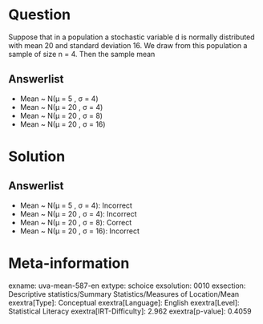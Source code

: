 Question
========

Suppose that in a population a stochastic variable d is normally distributed with mean 20 and standard deviation 16. We draw from this population a sample of size n = 4. Then the sample mean

Answerlist
----------

* Mean ~ N(μ = 5 , σ = 4)
* Mean ~ N(μ = 20 , σ = 4)
* Mean ~ N(μ = 20 , σ = 8)
* Mean ~ N(μ = 20 , σ = 16)

Solution
========

Answerlist
----------

* Mean ~ N(μ = 5 , σ = 4): Incorrect
* Mean ~ N(μ = 20 , σ = 4): Incorrect
* Mean ~ N(μ = 20 , σ = 8): Correct
* Mean ~ N(μ = 20 , σ = 16): Incorrect

Meta-information
================
exname: uva-mean-587-en
extype: schoice
exsolution: 0010
exsection: Descriptive statistics/Summary Statistics/Measures of Location/Mean
exextra[Type]: Conceptual
exextra[Language]: English
exextra[Level]: Statistical Literacy
exextra[IRT-Difficulty]: 2.962
exextra[p-value]: 0.4059
